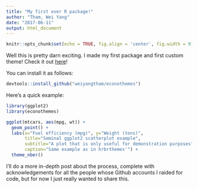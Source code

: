 ```yaml
---
title: "My first ever R package!"
author: "Tham, Wei Yang"
date: "2017-06-11"
output: html_document
---
```


```r
knitr::opts_chunk$set(echo = TRUE, fig.align = 'center', fig.width = 9)
```

Well this is pretty darn exciting. I made my first package and first custom theme! Check it out [here](https://github.com/weiyangtham/econothemes)!

You can install it as follows: 

```r
devtools::install_github("weiyangtham/econothemes")
```

Here's a quick example: 

```r
library(ggplot2)
library(econothemes)

ggplot(mtcars, aes(mpg, wt)) +
  geom_point() +
  labs(x="Fuel efficiency (mpg)", y="Weight (tons)",
       title="Seminal ggplot2 scatterplot example",
       subtitle="A plot that is only useful for demonstration purposes",
       caption="Same example as in hrbrthemes'") + 
  theme_nber()
```

I'll do a more in-depth post about the process, complete with acknowledgements for all the people whose Github accounts I raided for code, but for now I just really wanted to share this. 


